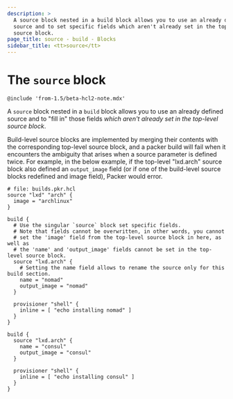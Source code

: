 ```yaml
---
description: >
  A source block nested in a build block allows you to use an already defined
  source and to set specific fields which aren't already set in the top-level
  source block.
page_title: source - build - Blocks
sidebar_title: <tt>source</tt>
---
```


# The `source` block

`@include 'from-1.5/beta-hcl2-note.mdx'`

A `source` block nested in a `build` block allows you to use an already defined
source and to "fill in" those fields _which aren't already set in the top-level
source block_.

Build-level source blocks are implemented by merging their contents with the
corresponding top-level source block, and a packer build will fail when it
encounters the ambiguity that arises when a source parameter is defined twice.
For example, in the below example, if the top-level "lxd.arch" source block
also defined an `output_image` field (or if one of the build-level source blocks
redefined and image field), Packer would error.

```hcl
# file: builds.pkr.hcl
source "lxd" "arch" {
  image = "archlinux"
}

build {
  # Use the singular `source` block set specific fields.
  # Note that fields cannot be overwritten, in other words, you cannot
  # set the 'image' field from the top-level source block in here, as well as
  # the 'name' and 'output_image' fields cannot be set in the top-level source block.
  source "lxd.arch" {
    # Setting the name field allows to rename the source only for this build section.
    name = "nomad"
    output_image = "nomad"
  }

  provisioner "shell" {
    inline = [ "echo installing nomad" ]
  }
}

build {
  source "lxd.arch" {
    name = "consul"
    output_image = "consul"
  }

  provisioner "shell" {
    inline = [ "echo installing consul" ]
  }
}
```
